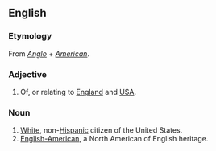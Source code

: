 ==English==
{{wikipedia}}

===Etymology===
From ''[[Anglo]]'' + ''[[American]]''.

===Adjective===
{{en-adj|pos=[[Anglo]]-[[American]]|-}}

# Of, or relating to [[England]] and [[USA]].

===Noun===
{{en-noun|sg=[[Anglo]]-[[American]]}}

# [[white|White]], non-[[Hispanic]] citizen of the United States. 
# [[English-American]], a North American of English heritage.